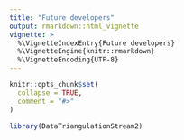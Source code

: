```yaml
---
title: "Future developers"
output: rmarkdown::html_vignette
vignette: >
  %\VignetteIndexEntry{Future developers}
  %\VignetteEngine{knitr::rmarkdown}
  %\VignetteEncoding{UTF-8}
---
```


```r
knitr::opts_chunk$set(
  collapse = TRUE,
  comment = "#>"
)


```

```r
library(DataTriangulationStream2)
```
